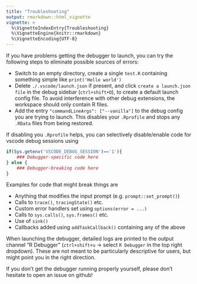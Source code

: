 ```yaml
---
title: "Troubleshooting"
output: rmarkdown::html_vignette
vignette: >
  %\VignetteIndexEntry{Troubleshooting}
  %\VignetteEngine{knitr::rmarkdown}
  %\VignetteEncoding{UTF-8}
---
```


If you have problems getting the debugger to launch,
you can try the following steps to eliminate possible sources of errors:

* Switch to an empty directory, create a single `test.R` containing something simple like `print('Hello world')`
* Delete `./.vscode/launch.json` if present, and click `create a launch.json file`
in the debug sidebar (`ctrl+shift+D`), to create a default launch config file.
To avoid interference with other debug extensions, the workspace should only contain R files.
* Add the entry `"commandLineArgs": ["--vanilla"]` to the debug config you are trying to launch.
This disables your `.Rprofile` and stops any `.RData` files from being restored.

If disabling you `.Rprofile` helps,
you can selectively disable/enable code for vscode debug sessions using
``` r
if(Sys.getenv('VSCODE_DEBUG_SESSION')=='1'){
    ### Debugger-specific code here
} else {
    ### Debugger-breaking code here
}
```

Examples for code that might break things are

* Anything that modifies the input prompt (e.g. `prompt::set_prompt()`)
* Calls to `trace()`, `tracingState()` etc.
* Custom error handlers set using `options(error = ...)`
* Calls to `sys.calls()`, `sys.frames()` etc.
* Use of `sink()`
* Callbacks added using `addTaskCallback()` containing any of the above

When launching the debugger, detailed logs are printed to the output channel
"R Debugger" (`ctrl+shift+u` -> select `R Debugger` in the top right dropdown).
These are not meant to be particularly descriptive for users, but might point you in the right direction.

If you don't get the debugger running properly yourself,
please don't hesitate to open an issue on github!
